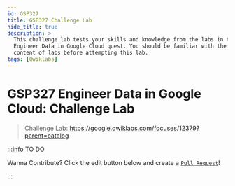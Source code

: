 ```yaml
---
id: GSP327
title: GSP327 Challenge Lab
hide_title: true
description: >
  This challenge lab tests your skills and knowledge from the labs in the
  Engineer Data in Google Cloud quest. You should be familiar with the
  content of labs before attempting this lab.
tags: [Qwiklabs]
---
```


<head>
  <meta name="keywords" content={require("../seo/keywords").add(`GSP327`)} />
</head>

<!-- Do Not Update Above -->

# GSP327 Engineer Data in Google Cloud: Challenge Lab

> Challenge Lab: https://google.qwiklabs.com/focuses/12379?parent=catalog


:::info TO DO

Wanna Contribute? Click the edit button below and create a [`Pull Request`](https://github.com/jhasuraj01/qwiklabs/tree/main/docs/GSP327.mdx)!

:::